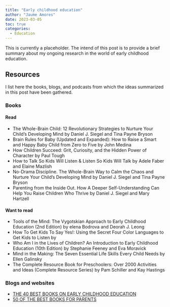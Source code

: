 ---
title: "Early childhood education"
author: "Jaume Amores"
date: 2023-03-05
toc: true
categories:
  - Education
---

This is currently a placeholder. The intend of this post is to provide a brief summary about my ongoing research in the world of early childhood education.

## Resources

I list here the books, blogs, and podcasts from which the ideas summarized in this post have been gathered.

### Books

#### Read
- The Whole-Brain Child: 12 Revolutionary Strategies to Nurture Your Child’s Developing Mind by Daniel J. Siegel and Tina Payne Bryson
- Brain Rules for Baby (Updated and Expanded): How to Raise a Smart and Happy Baby Child from Zero to Five by John Medina
- How Children Succeed: Grit, Curiosity, and the Hidden Power of Character by Paul Tough
- How to Talk So Kids Will Listen & Listen So Kids Will Talk by Adele Faber and Elaine Mazlish
- No-Drama Discipline. The Whole-Brain Way to Calm the Chaos and Nurture Your Child's Developing Mind by Daniel J. Siegel and Tina Payne Bryson
- Parenting from the Inside Out. How A Deeper Self-Understanding Can Help You Raise Children Who Thrive by Daniel J. Siegel and Mary Hartzell


#### Want to read
- Tools of the Mind: The Vygotskian Approach to Early Childhood Education (2nd Edition) by elena Bodrova and Deorah J. Leong
- How To Get Kids To Say Yes!: Using the Secret Four Color Languages to Get Kids to Listen by
- Who Am I in the Lives of Children? An Introduction to Early Childhood Education (10th Edition) by Stephanie Feeney and Eva Moravick
- Mind in the Making: The Seven Essential Life Skills Every Child Needs by Ellen Galinsky
- The Complete Resource Book for Preschoolers: Over 2000 Activities and Ideas (Complete Resource Series) by Pam Schiller and Kay Hastings

### Blogs and websites
- [THE 40 BEST BOOKS ON EARLY CHILDHOOD EDUCATION](https://www.early-childhood-education-degrees.com/features/best-books-early-childhood-education/)
- [50 OF THE BEST BOOKS FOR PARENTS](https://www.early-childhood-education-degrees.com/best-books-for-parents/)